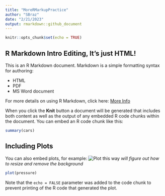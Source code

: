 ---
title: "MoreRMarkupPractice"
author: "SBraz"
date: "2/21/2023"
output: rmarkdown::github_document
---

```{r setup, include=FALSE}
knitr::opts_chunk$set(echo = TRUE)
```

## R Markdown Intro Editing, It's just HTML!

This is an R Markdown document. Markdown is a simple formatting syntax for authoring:

* HTML  
* PDF  
* MS Word document

For more details on using R Markdown, click here: [More Info](http://rmarkdown.rstudio.com)

When you click the **Knit** button a document will be generated that includes both content as well as the output of any embedded R code chunks within the document. You can embed an R code chunk like this:

```{r cars}
summary(cars)
```

## Including Plots

You can also embed plots, for example:
![Plot this way](https://toppng.com/uploads/preview/arrow-blue-down-clip-art-blue-arrow-pointing-dow-11562998829k8g0r2vcce.png) *will figure out how to resize and remove the background*

```{r pressure, echo=FALSE}
plot(pressure)
```

Note that the `echo = FALSE` parameter was added to the code chunk to prevent printing of the R code that generated the plot.


